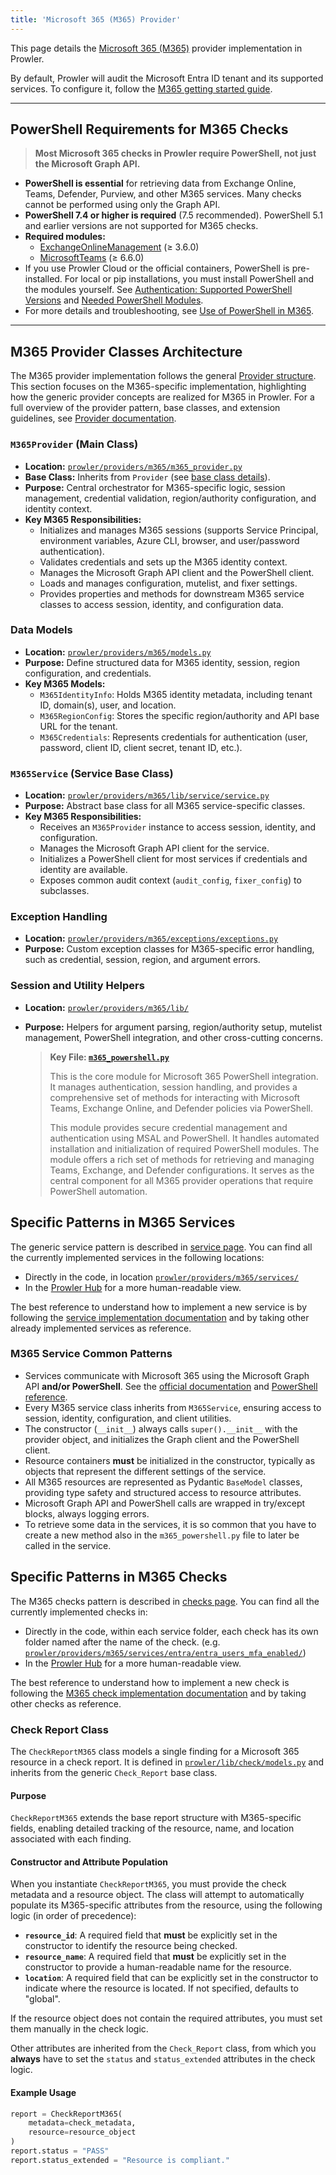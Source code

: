 ```yaml
---
title: 'Microsoft 365 (M365) Provider'
---
```


This page details the [Microsoft 365 (M365)](https://www.microsoft.com/en-us/microsoft-365) provider implementation in Prowler.

By default, Prowler will audit the Microsoft Entra ID tenant and its supported services. To configure it, follow the [M365 getting started guide](/user-guide/providers/microsoft365/getting-started-m365).

---

## PowerShell Requirements for M365 Checks

> **Most Microsoft 365 checks in Prowler require PowerShell, not just the Microsoft Graph API.**

- **PowerShell is essential** for retrieving data from Exchange Online, Teams, Defender, Purview, and other M365 services. Many checks cannot be performed using only the Graph API.
- **PowerShell 7.4 or higher is required** (7.5 recommended). PowerShell 5.1 and earlier versions are not supported for M365 checks.
- **Required modules:**
    - [ExchangeOnlineManagement](https://www.powershellgallery.com/packages/ExchangeOnlineManagement/3.6.0) (≥ 3.6.0)
    - [MicrosoftTeams](https://www.powershellgallery.com/packages/MicrosoftTeams/6.6.0) (≥ 6.6.0)
- If you use Prowler Cloud or the official containers, PowerShell is pre-installed. For local or pip installations, you must install PowerShell and the modules yourself. See [Authentication: Supported PowerShell Versions](/user-guide/providers/microsoft365/authentication#supported-powershell-versions) and [Needed PowerShell Modules](/user-guide/providers/microsoft365/authentication#required-powershell-modules).
- For more details and troubleshooting, see [Use of PowerShell in M365](/user-guide/providers/microsoft365/use-of-powershell).

---

## M365 Provider Classes Architecture

The M365 provider implementation follows the general [Provider structure](/developer-guide/provider). This section focuses on the M365-specific implementation, highlighting how the generic provider concepts are realized for M365 in Prowler. For a full overview of the provider pattern, base classes, and extension guidelines, see [Provider documentation](/developer-guide/provider).

### `M365Provider` (Main Class)

- **Location:** [`prowler/providers/m365/m365_provider.py`](https://github.com/prowler-cloud/prowler/blob/master/prowler/providers/m365/m365_provider.py)
- **Base Class:** Inherits from `Provider` (see [base class details](https://github.com/prowler-cloud/prowler/blob/master/prowler/providers/common/provider.py)).
- **Purpose:** Central orchestrator for M365-specific logic, session management, credential validation, region/authority configuration, and identity context.
- **Key M365 Responsibilities:**
    - Initializes and manages M365 sessions (supports Service Principal, environment variables, Azure CLI, browser, and user/password authentication).
    - Validates credentials and sets up the M365 identity context.
    - Manages the Microsoft Graph API client and the PowerShell client.
    - Loads and manages configuration, mutelist, and fixer settings.
    - Provides properties and methods for downstream M365 service classes to access session, identity, and configuration data.

### Data Models

- **Location:** [`prowler/providers/m365/models.py`](https://github.com/prowler-cloud/prowler/blob/master/prowler/providers/m365/models.py)
- **Purpose:** Define structured data for M365 identity, session, region configuration, and credentials.
- **Key M365 Models:**
    - `M365IdentityInfo`: Holds M365 identity metadata, including tenant ID, domain(s), user, and location.
    - `M365RegionConfig`: Stores the specific region/authority and API base URL for the tenant.
    - `M365Credentials`: Represents credentials for authentication (user, password, client ID, client secret, tenant ID, etc.).

### `M365Service` (Service Base Class)

- **Location:** [`prowler/providers/m365/lib/service/service.py`](https://github.com/prowler-cloud/prowler/blob/master/prowler/providers/m365/lib/service/service.py)
- **Purpose:** Abstract base class for all M365 service-specific classes.
- **Key M365 Responsibilities:**
    - Receives an `M365Provider` instance to access session, identity, and configuration.
    - Manages the Microsoft Graph API client for the service.
    - Initializes a PowerShell client for most services if credentials and identity are available.
    - Exposes common audit context (`audit_config`, `fixer_config`) to subclasses.

### Exception Handling

- **Location:** [`prowler/providers/m365/exceptions/exceptions.py`](https://github.com/prowler-cloud/prowler/blob/master/prowler/providers/m365/exceptions/exceptions.py)
- **Purpose:** Custom exception classes for M365-specific error handling, such as credential, session, region, and argument errors.

### Session and Utility Helpers

- **Location:** [`prowler/providers/m365/lib/`](https://github.com/prowler-cloud/prowler/blob/master/prowler/providers/m365/lib/)
- **Purpose:** Helpers for argument parsing, region/authority setup, mutelist management, PowerShell integration, and other cross-cutting concerns.

  > **Key File: [`m365_powershell.py`](https://github.com/prowler-cloud/prowler/blob/master/prowler/providers/m365/lib/powershell/m365_powershell.py)**
  >
  > This is the core module for Microsoft 365 PowerShell integration. It manages authentication, session handling, and provides a comprehensive set of methods for interacting with Microsoft Teams, Exchange Online, and Defender policies via PowerShell.
  >
  > This module provides secure credential management and authentication using MSAL and PowerShell. It handles automated installation and initialization of required PowerShell modules. The module offers a rich set of methods for retrieving and managing Teams, Exchange, and Defender configurations. It serves as the central component for all M365 provider operations that require PowerShell automation.

## Specific Patterns in M365 Services

The generic service pattern is described in [service page](/developer-guide/services#service-structure-and-initialisation). You can find all the currently implemented services in the following locations:

- Directly in the code, in location [`prowler/providers/m365/services/`](https://github.com/prowler-cloud/prowler/tree/master/prowler/providers/m365/services)
- In the [Prowler Hub](https://hub.prowler.com/) for a more human-readable view.

The best reference to understand how to implement a new service is by following the [service implementation documentation](/developer-guide/services#adding-a-new-service) and by taking other already implemented services as reference.

### M365 Service Common Patterns

- Services communicate with Microsoft 365 using the Microsoft Graph API **and/or PowerShell**. See the [official documentation](https://learn.microsoft.com/en-us/graph/api/overview) and [PowerShell reference](https://learn.microsoft.com/en-us/powershell/).
- Every M365 service class inherits from `M365Service`, ensuring access to session, identity, configuration, and client utilities.
- The constructor (`__init__`) always calls `super().__init__` with the provider object, and initializes the Graph client and the PowerShell client.
- Resource containers **must** be initialized in the constructor, typically as objects that represent the different settings of the service.
- All M365 resources are represented as Pydantic `BaseModel` classes, providing type safety and structured access to resource attributes.
- Microsoft Graph API and PowerShell calls are wrapped in try/except blocks, always logging errors.
- To retrieve some data in the services, it is so common that you have to create a new method also in the `m365_powershell.py` file to later be called in the service.

## Specific Patterns in M365 Checks

The M365 checks pattern is described in [checks page](/developer-guide/checks). You can find all the currently implemented checks in:

- Directly in the code, within each service folder, each check has its own folder named after the name of the check. (e.g. [`prowler/providers/m365/services/entra/entra_users_mfa_enabled/`](https://github.com/prowler-cloud/prowler/tree/master/prowler/providers/m365/services/entra/entra_users_mfa_enabled))
- In the [Prowler Hub](https://hub.prowler.com/) for a more human-readable view.

The best reference to understand how to implement a new check is following the [M365 check implementation documentation](/developer-guide/checks#creating-a-check) and by taking other checks as reference.

### Check Report Class

The `CheckReportM365` class models a single finding for a Microsoft 365 resource in a check report. It is defined in [`prowler/lib/check/models.py`](https://github.com/prowler-cloud/prowler/blob/master/prowler/lib/check/models.py) and inherits from the generic `Check_Report` base class.

#### Purpose

`CheckReportM365` extends the base report structure with M365-specific fields, enabling detailed tracking of the resource, name, and location associated with each finding.

#### Constructor and Attribute Population

When you instantiate `CheckReportM365`, you must provide the check metadata and a resource object. The class will attempt to automatically populate its M365-specific attributes from the resource, using the following logic (in order of precedence):

- **`resource_id`**: A required field that **must** be explicitly set in the constructor to identify the resource being checked.
- **`resource_name`**: A required field that **must** be explicitly set in the constructor to provide a human-readable name for the resource.
- **`location`**: A required field that can be explicitly set in the constructor to indicate where the resource is located. If not specified, defaults to "global".

If the resource object does not contain the required attributes, you must set them manually in the check logic.

Other attributes are inherited from the `Check_Report` class, from which you **always** have to set the `status` and `status_extended` attributes in the check logic.

#### Example Usage

```python
report = CheckReportM365(
    metadata=check_metadata,
    resource=resource_object
)
report.status = "PASS"
report.status_extended = "Resource is compliant."
```
